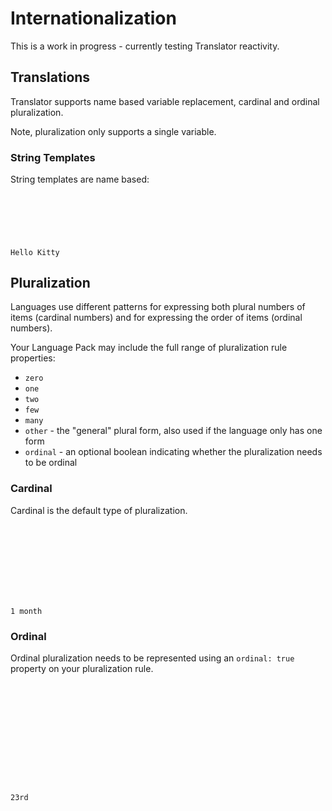 
<Meta title="Internationalization/Introduction" />

# Internationalization

This is a work in progress - currently testing Translator reactivity.

<Canvas of={InternationalizationStories.Primary} />

## Translations

Translator supports name based variable replacement, cardinal and ordinal pluralization.

Note, pluralization only supports a single variable.

### String Templates

String templates are name based:

```javascript
{
    greeting: "Hello { name }"
}
```

```javascript
{{ t('greeting', { name: 'Kitty' }) }}
```

```
Hello Kitty
```

## Pluralization

Languages use different patterns for expressing both plural numbers of items (cardinal numbers)
and for expressing the order of items (ordinal numbers).

Your Language Pack may include the full range of pluralization rule properties:

- ```zero```
- ```one```
- ```two```
- ```few```
- ```many```
- ```other``` - the "general" plural form, also used if the language only has one form
- ```ordinal``` - an optional boolean indicating whether the pluralization needs to be ordinal

### Cardinal

Cardinal is the default type of pluralization.

```javascript
{
    months: {
        one: "{ value } month",
        other: "{ value } months"
    }
}
```

```javascript
{{ t('months', { value: 1 }) }}
```

```
1 month
```


### Ordinal

Ordinal pluralization needs to be represented using an ```ordinal: true``` property on your pluralization rule.

```javascript
{
    place: {
        one: "{ value }st",
        two: "{ value }nd",
        few: "{ value }rd",
        other: "{ value }th",
        ordinal: true
    }
}
```

```javascript
{{ t('place', { value: 23 }) }}
```

```
23rd
```
